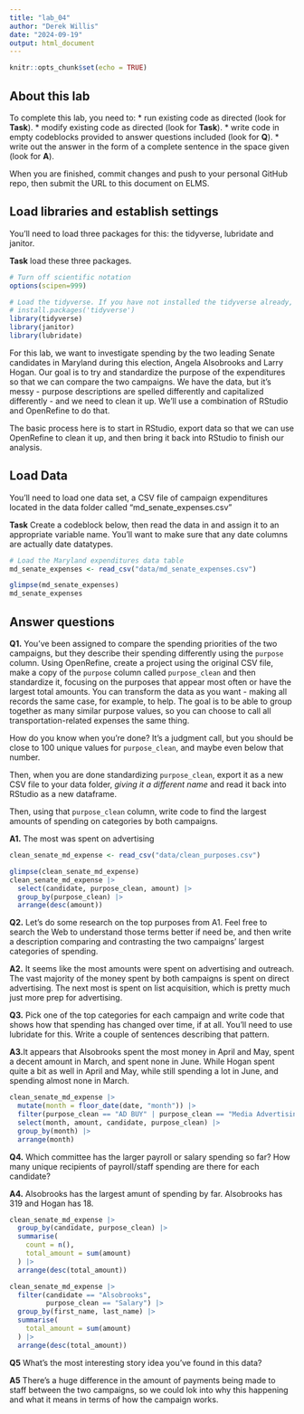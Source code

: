 ```yaml
---
title: "lab_04"
author: "Derek Willis"
date: "2024-09-19"
output: html_document
---
```


```r
knitr::opts_chunk$set(echo = TRUE)
```

## About this lab

To complete this lab, you need to: \* run existing code as directed (look for **Task**). \* modify existing code as directed (look for **Task**). \* write code in empty codeblocks provided to answer questions included (look for **Q**). \* write out the answer in the form of a complete sentence in the space given (look for **A**).

When you are finished, commit changes and push to your personal GitHub repo, then submit the URL to this document on ELMS.

## Load libraries and establish settings

You'll need to load three packages for this: the tidyverse, lubridate and janitor.

**Task** load these three packages.

```r
# Turn off scientific notation
options(scipen=999)

# Load the tidyverse. If you have not installed the tidyverse already, remove the # from the next line and run it first.  
# install.packages('tidyverse')
library(tidyverse)
library(janitor)
library(lubridate)

```

For this lab, we want to investigate spending by the two leading Senate candidates in Maryland during this election, Angela Alsobrooks and Larry Hogan. Our goal is to try and standardize the purpose of the expenditures so that we can compare the two campaigns. We have the data, but it's messy - purpose descriptions are spelled differently and capitalized differently - and we need to clean it up. We'll use a combination of RStudio and OpenRefine to do that.

The basic process here is to start in RStudio, export data so that we can use OpenRefine to clean it up, and then bring it back into RStudio to finish our analysis.

## Load Data

You'll need to load one data set, a CSV file of campaign expenditures located in the data folder called "md_senate_expenses.csv"

**Task** Create a codeblock below, then read the data in and assign it to an appropriate variable name. You'll want to make sure that any date columns are actually date datatypes.

```r
# Load the Maryland expenditures data table
md_senate_expenses <- read_csv("data/md_senate_expenses.csv")

glimpse(md_senate_expenses)
md_senate_expenses
```

## Answer questions

**Q1.** You've been assigned to compare the spending priorities of the two campaigns, but they describe their spending differently using the `purpose` column. Using OpenRefine, create a project using the original CSV file, make a copy of the `purpose` column called `purpose_clean` and then standardize it, focusing on the purposes that appear most often or have the largest total amounts. You can transform the data as you want - making all records the same case, for example, to help. The goal is to be able to group together as many similar purpose values, so you can choose to call all transportation-related expenses the same thing.

How do you know when you're done? It's a judgment call, but you should be close to 100 unique values for `purpose_clean`, and maybe even below that number.

Then, when you are done standardizing `purpose_clean`, export it as a new CSV file to your data folder, *giving it a different name* and read it back into RStudio as a new dataframe.

Then, using that `purpose_clean` column, write code to find the largest amounts of spending on categories by both campaigns.

**A1.** The most was spent on advertising

```r
clean_senate_md_expense <- read_csv("data/clean_purposes.csv")

glimpse(clean_senate_md_expense)
clean_senate_md_expense |>
  select(candidate, purpose_clean, amount) |>
  group_by(purpose_clean) |>
  arrange(desc(amount))
```

**Q2.** Let's do some research on the top purposes from A1. Feel free to search the Web to understand those terms better if need be, and then write a description comparing and contrasting the two campaigns' largest categories of spending.

**A2.** It seems like the most amounts were spent on advertising and outreach. The vast majority of the money spent by both campaigns is spent on direct advertising. The next most is spent on list acquisition, which is pretty much just more prep for advertising. 

**Q3.** Pick one of the top categories for each campaign and write code that shows how that spending has changed over time, if at all. You'll need to use lubridate for this. Write a couple of sentences describing that pattern.

**A3.**It appears that Alsobrooks spent the most money in April and May, spent a decent amount in March, and spent none in June. While Hogan spent quite a bit as well in April and May, while still spending a lot in June, and spending almost none in March.

```r
clean_senate_md_expense |>
  mutate(month = floor_date(date, "month")) |>
  filter(purpose_clean == "AD BUY" | purpose_clean == "Media Advertising") |>
  select(month, amount, candidate, purpose_clean) |>
  group_by(month) |>
  arrange(month)
```

**Q4.** Which committee has the larger payroll or salary spending so far? How many unique recipients of payroll/staff spending are there for each candidate?

**A4.** Alsobrooks has the largest amunt of spending by far. Alsobrooks has 319 and Hogan has 18. 

```r
clean_senate_md_expense |>
  group_by(candidate, purpose_clean) |>
  summarise(
    count = n(),
    total_amount = sum(amount)
  ) |>
  arrange(desc(total_amount))

clean_senate_md_expense |>
  filter(candidate == "Alsobrooks",
         purpose_clean == "Salary") |>
  group_by(first_name, last_name) |>
  summarise(
    total_amount = sum(amount)
  ) |>
  arrange(desc(total_amount))
```

**Q5** What's the most interesting story idea you've found in this data?

**A5** There's a huge difference in the amount of payments being made to staff between the two campaigns, so we could lok into why this happening and what it means in terms of how the campaign works.
